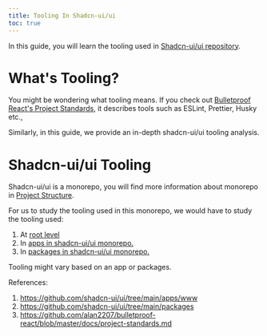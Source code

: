 ```yaml
---
title: Tooling In Shadcn-ui/ui
toc: true
---
```


In this guide, you will learn the tooling used in [Shadcn-ui/ui repository](https://github.com/shadcn-ui/ui).

# What's Tooling?
You might be wondering what tooling means. If you check out [Bulletproof React's Project Standards](https://github.com/alan2207/bulletproof-react/blob/master/docs/project-standards.md),
it describes tools such as ESLint, Prettier, Husky etc.,

Similarly, in this guide, we provide an in-depth shadcn-ui/ui tooling analysis.

# Shadcn-ui/ui Tooling 

Shadcn-ui/ui is a monorepo, you will find more information about monorepo in [Project Structure](https://app.thinkthroo.com/architecture#project-structure).

For us to study the tooling used in this monorepo, we would have to study the tooling used:
1. At [root level](https://github.com/shadcn-ui/ui)
2. In [apps in shadcn-ui/ui monorepo.](https://github.com/shadcn-ui/ui/tree/main/apps/www)
3. In [packages in shadcn-ui/ui monorepo.](https://github.com/shadcn-ui/ui/tree/main/packages)

Tooling might vary based on an app or packages.

References:
1. https://github.com/shadcn-ui/ui/tree/main/apps/www
2. https://github.com/shadcn-ui/ui/tree/main/packages
3. https://github.com/alan2207/bulletproof-react/blob/master/docs/project-standards.md